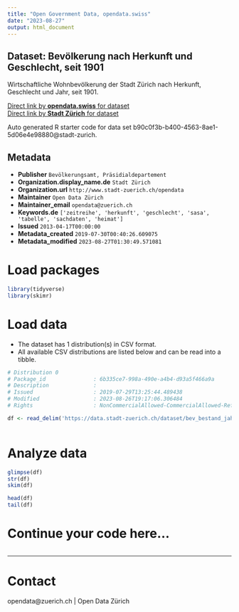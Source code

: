 ```yaml
---
title: "Open Government Data, opendata.swiss"
date: "2023-08-27"
output: html_document
---
```


## Dataset: Bevölkerung nach Herkunft und Geschlecht, seit 1901


Wirtschaftliche Wohnbevölkerung der Stadt Zürich nach Herkunft, Geschlecht und Jahr, seit 1901.


[Direct link by **opendata.swiss** for dataset](https://opendata.swiss/de/dataset/bevolkerung-nach-herkunft-und-geschlecht-seit-19011)<br>
[Direct link by **Stadt Zürich** for dataset](https://data.stadt-zuerich.ch/dataset/bev_bestand_jahr_herkunft_geschlecht_od3222)

Auto generated R starter code for data set b90c0f3b-b400-4563-8ae1-5d06e4e98880@stadt-zurich.

## Metadata

- **Publisher** `Bevölkerungsamt, Präsidialdepartement`
- **Organization.display_name.de** `Stadt Zürich`
- **Organization.url** `http://www.stadt-zuerich.ch/opendata`
- **Maintainer** `Open Data Zürich`
- **Maintainer_email** `opendata@zuerich.ch`
- **Keywords.de** `['zeitreihe', 'herkunft', 'geschlecht', 'sasa', 'tabelle', 'sachdaten', 'heimat']`
- **Issued** `2013-04-17T00:00:00`
- **Metadata_created** `2019-07-30T00:40:26.609075`
- **Metadata_modified** `2023-08-27T01:30:49.571081`


# Load packages

```r

library(tidyverse)
library(skimr)

```

# Load data

-   The dataset has 1 distribution(s) in CSV format.
-   All available CSV distributions are listed below and can be read into a tibble.

```r

# Distribution 0
# Package_id               : 6b335ce7-998a-490e-a4b4-d93a5f466a9a
# Description              : 
# Issued                   : 2019-07-29T13:25:44.489438
# Modified                 : 2023-08-26T19:17:06.306484
# Rights                   : NonCommercialAllowed-CommercialAllowed-ReferenceNotRequired

df <- read_delim('https://data.stadt-zuerich.ch/dataset/bev_bestand_jahr_herkunft_geschlecht_od3222/download/BEV322OD3222.csv')



```

# Analyze data

```r

glimpse(df)
str(df)
skim(df)

head(df)
tail(df)

```

# Continue your code here...

```r

```

------------------------------------------------------------------------

# Contact

opendata@zuerich.ch | Open Data Zürich
